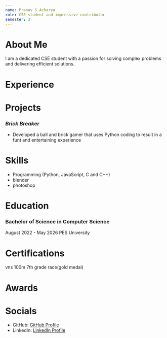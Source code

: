 ```yaml
---
name: Pranav S Acharya
role: CSE student and impressive contributor
semester: 3
---
```


# About Me
I am a dedicated CSE student with a passion for solving complex problems and delivering efficient solutions.

# Experience

# Projects

### *Brick Breaker*
- Developed a ball and brick gamer that uses Python coding to result in a funt and entertaining experience


# Skills
- Programming (Python, JavaScript, C and C++)
- blender
- photoshop

# Education

### Bachelor of Science in Computer Science
August 2022 - May 2026
PES University
# Certifications
vns 100m 7th grade race(gold medal)
# Awards

# Socials

- GitHub: [GitHub Profile](https://github.com/pranavacchu)
- LinkedIn: [LinkedIn Profile](https://www.linkedin.com/in/yourlinkedinusername)